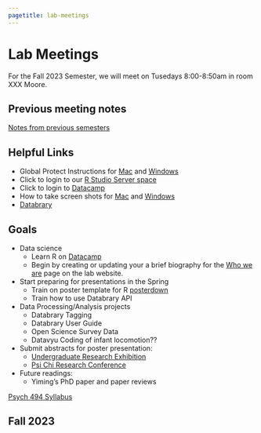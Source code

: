 ```yaml
---
pagetitle: lab-meetings
---
```


# Lab Meetings

For the Fall 2023 Semester, we will meet on Tusedays 8:00-8:50am in room XXX Moore.

## Previous meeting notes

[Notes from previous semesters](lab-meetings-previous.html)

## Helpful Links

- Global Protect Instructions for [Mac](https://ithelp.ssri.psu.edu/penn-state-vpn-mac) and [Windows ](https://ithelp.ssri.psu.edu/penn-state-vpn)
- Click to login to our [R Studio Server space](https://rstudio.tlt.psu.edu/s/e40b8122db8f5ab27456f/)
- Click to login to [Datacamp](https://www.datacamp.com/)
- How to take screen shots for [Mac](https://support.apple.com/en-us/HT201361) and [Windows](https://www.howtogeek.com/226280/how-to-take-screenshots-in-windows-10/)
- [Databrary](https://www.databrary.org)

## Goals
- Data science
    - Learn R on [Datacamp](https://www.datacamp.com/)
    - Begin by creating or updating your a brief biography for the [Who we are](https://gilmore-lab.github.io/who-we-are.html) page on the lab website.
- Start preparing for presentations in the Spring
    - Train on poster template for R [posterdown](https://github.com/brentthorne/posterdown)
    - Train how to use Databrary API
<!-- - Launch new projects -->
<!--     - [Development of Motion Sensitivity Meta-analysis](https://github.com/gilmore-lab/motion-metaanalysis) -->
<!--     - Visuomotor tracking -->
- Data Processing/Analysis projects
    - Databrary Tagging
    - Databrary User Guide
    - Open Science Survey Data
    - Datavyu Coding of infant locomotion??
- Submit abstracts for poster presentation:
  - [Undergraduate Research Exhibition](https://urfm.psu.edu/programs/undergraduate-exhibition#paragraphs-id-114)
  - [Psi Chi Research Conference](https://sites.psu.edu/psichi/research-conference-2/)
- Future readings:
  - Yiming's PhD paper and paper reviews

[Psych 494 Syllabus](https://gilmore-lab.github.io/protocols/psych-494-syllabus.html) 

## Fall 2023

